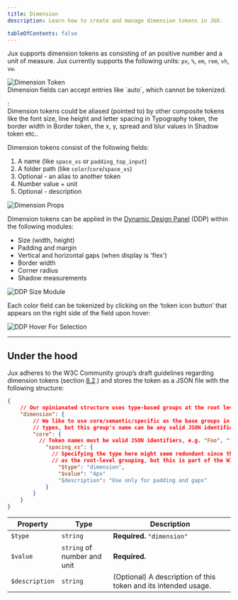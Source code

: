 ```yaml
---
title: Dimension
description: Learn how to create and manage dimension tokens in JUX.

tableOfContents: false
---
```




Jux supports dimension tokens as consisting of an positive number and a unit of measure. Jux currently supports the following units:
`px`, `%`, `em`, `rem`, `vh`, `vw`.

<Image src={dimensionToken} alt="Dimension Token"  />

<Aside>
  Dimension fields can accept entries like `auto`, which cannot be tokenized.
</Aside>

<Badge text='Coming soon' />: <br/>
Dimension tokens could be aliased (pointed to) by other composite tokens like the font size, line height and letter spacing in Typography token, the border width in Border token, the x, y, spread and blur values in Shadow token etc..

Dimension tokens consist of the following fields:
1. A name (like `space_xs` or `padding_top_input`)
2. A folder path (like `color`/`core`/`space_xs`)
3. Optional - an alias to another token
4. Number value + unit
5. Optional - description

<Image src={dimensionProps} alt="Dimension Props" width={563} />

Dimension tokens can be applied in the [Dynamic Design Panel](/designers/dynamic-design-panel) (DDP) within the following modules:

- Size (width, height)
- Padding and margin
- Vertical and horizontal gaps (when display is 'flex')
- Border width
- Corner radius
- Shadow measurements

<Image src={ddpSizeModule} alt="DDP Size Module" width={563} />

Each color field can be tokenized by clicking on the ‘token icon button’ that appears on the right side of the field upon hover:

<Image src={ddpHoverForSelection} alt="DDP Hover For Selection" width={563} />

---

## Under the hood

Jux adheres to the W3C Community group’s draft guidelines regarding dimension tokens (section [8.2](https://design-tokens.github.io/community-group/format/#color).) and stores the token as a JSON file with the following structure:

```json
{
	// Our opinianated structure uses type-based groups at the root level
	"dimension": {
		// We like to use core/semantic/specific as the base groups in all token
		// types, but this group's name can be any valid JSON identifier
		"core": {
		  // Token names must be valid JSON identifiers, e.g. "Foo", "foo_0", "spacing_xs"
			"spacing_xs": {
			  // Specifying the type here might seem redundant since the type is used
			  // as the root-level grouping, but this is part of the W3C group's specs
				"$type": "dimension",
				"$value": "4px"
				"$description": "Use only for padding and gaps"
			}
		}
	}
}
```

| **Property** | **Type** | **Description** |
| --- | --- | --- |
| `$type` | `string` | **Required.** `"dimension"` |
| `$value` | `string` of number and unit | **Required.** |
| `$description` | `string` | (Optional) A description of this token and its intended usage. |